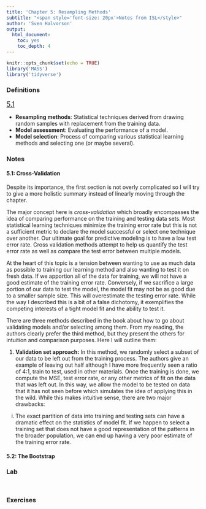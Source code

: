 ```yaml
---
title: 'Chapter 5: Resampling Methods'
subtitle: "<span style='font-size: 20px'>Notes from ISL</style>"
author: 'Sven Halvorson'
output:
  html_document:
    toc: yes
    toc_depth: 4
---
```


```r
knitr::opts_chunk$set(echo = TRUE)
library('MASS')
library('tidyverse')

```

### Definitions
<u><span style='font-size: 18px'>5.1</u></style>
  
* **Resampling methods**: Statistical techniques derived from drawing random samples with replacement from the training data.
* **Model assessment**: Evaluating the performance of a model.
* **Model selection**: Process of comparing various statistical learning methods and selecting one (or maybe several).
  
### Notes

#### 5.1: Cross-Validation

Despite its importance, the first section is not overly complicated so I will try to give a more holistic summary instead of linearly moving through the chapter.  

The major concept here is *cross-validation* which broadly encompasses the idea of comparing performance on the training and testing data sets. Most statistical learning techniques minimize the training error rate but this is not a sufficient metric to declare the model successful or select one technique over another. Our ultimate goal for predictive modeling is to have a low test error rate. Cross validation methods attempt to help us quantify the test error rate as well as compare the test error between multiple models.
  
At the heart of this topic is a tension between wanting to use as much data as possible to training our learning method and also wanting to test it on fresh data. If we apportion all of the data for training, we will not have a good estimate of the training error rate. Conversely, if we sacrifice a large portion of our data to test the model, the model fit may not be as good due to a smaller sample size. This will overestimate the testing error rate. While the way I described this is a bit of a false dichotomy, it exemplifies the competing interests of a tight model fit and the ability to test it.  
  
There are three methods described in the book about how to go about validating models and/or selecting among them. From my reading, the authors clearly prefer the third method, but they present the others for intuition and comparison purposes. Here I will outline them:  
  
1. **Validation set approach:** In this method, we randomly select a subset of our data to be left out from the training process. The authors give an example of leaving out half although I have more frequently seen a ratio of 4:1, train to test, used in other materials. Once the training is done, we compute the MSE, test error rate, or any other metrics of fit on the data that was left out. In this way, we allow the model to be tested on data that it has not seen before which simulates the idea of applying this in the wild. While this makes intuitive sense, there are two major drawbacks:
i. The exact partition of data into training and testing sets can have a dramatic effect on the statistics of model fit. If we happen to select a training set that does not have a good representation of the patterns in the broader population, we can end up having a very poor estimate of the training error rate. 

#### 5.2: The Bootstrap


### Lab

```r

```

```r

```

### Exercises

